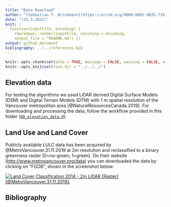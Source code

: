 ```yaml
---
title: "Data Download"
author: "[Sebastian T. Brinkmann](https://orcid.org/0000-0001-9835-7347)"
date: "(31.3.2022)"
knit: (
  function(inputFile, encoding) {
    rmarkdown::render(inputFile, encoding = encoding,
    output_file = "README.md") })
output: github_document
bibliography: ../../references.bib
---
```


```r
knitr::opts_chunk$set(echo = TRUE, message = FALSE, warning = FALSE, error = FALSE, eval = FALSE)
knitr::opts_knit$set(root.dir = "../../../")
```

## Elevation data

For testing the algorithms we used LiDAR derived Digital Surface Models (DSM) and Digital Terrain Models (DTM) with 1 m spatial resolution of the Vancouver metropolitan area [@NaturalResourcesCanada.2019]. For downloading and processing the data, follow the workflow provided in this folder ([`00_elevation_data.R`](https://github.com/STBrinkmann/protoVS/blob/main/docs/workflows/00_Data/00_elevation_data.R)).

## Land Use and Land Cover

Publicly available LULC data has been acquired by @MetroVancouver.31.11.2019 at 2m resolution and reclassified to a binary greenness raster (0=no-green; 1=green). On their website (<http://www.metrovancouver.org/data>) you can downloaded the data by clicking on "FGDB", shown in the screenshot below.

[![Land Cover Classification 2014 - 2m LiDAR (Raster) [@MetroVancouver.31.11.2019].](metroVancouver.PNG)](http://www.metrovancouver.org/data)

## Bibliography
